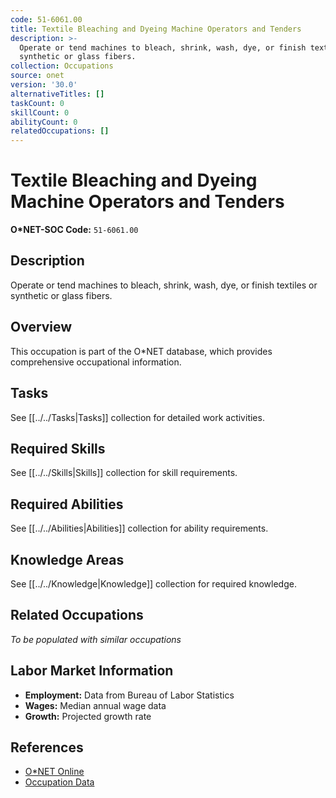 ```yaml
---
code: 51-6061.00
title: Textile Bleaching and Dyeing Machine Operators and Tenders
description: >-
  Operate or tend machines to bleach, shrink, wash, dye, or finish textiles or
  synthetic or glass fibers.
collection: Occupations
source: onet
version: '30.0'
alternativeTitles: []
taskCount: 0
skillCount: 0
abilityCount: 0
relatedOccupations: []
---
```

# Textile Bleaching and Dyeing Machine Operators and Tenders

**O*NET-SOC Code:** `51-6061.00`

## Description

Operate or tend machines to bleach, shrink, wash, dye, or finish textiles or synthetic or glass fibers.

## Overview

This occupation is part of the O*NET database, which provides comprehensive occupational information.

## Tasks

See [[../../Tasks|Tasks]] collection for detailed work activities.

## Required Skills

See [[../../Skills|Skills]] collection for skill requirements.

## Required Abilities

See [[../../Abilities|Abilities]] collection for ability requirements.

## Knowledge Areas

See [[../../Knowledge|Knowledge]] collection for required knowledge.

## Related Occupations

*To be populated with similar occupations*

## Labor Market Information

- **Employment:** Data from Bureau of Labor Statistics
- **Wages:** Median annual wage data
- **Growth:** Projected growth rate

## References

- [O*NET Online](https://www.onetonline.org/link/summary/51-6061.00)
- [Occupation Data](https://www.onetcenter.org/)
